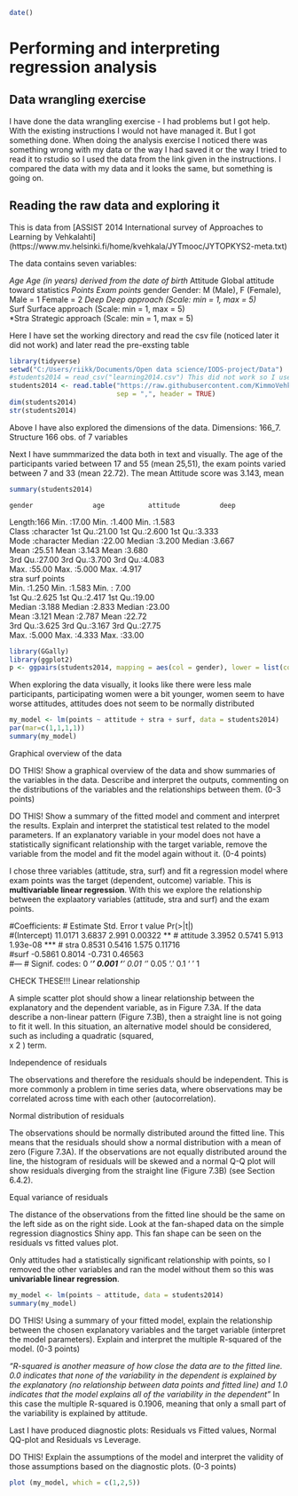 ```r
date()
```
# Performing and interpreting regression analysis

## Data wrangling exercise

I have done the data wrangling exercise - I had problems but I got help. With the existing instructions I would not have managed it. But I got something done. When doing the analysis exercise I noticed there was something wrong with my data or the way I had saved it or the way I tried to read it to rstudio so I used the data from the link given in the instructions. I compared the data with my data and it looks the same, but something is going on. 

## Reading the raw data and exploring it

This is data from [ASSIST 2014 International survey of Approaches to Learning by Vehkalahti] (https://www.mv.helsinki.fi/home/kvehkala/JYTmooc/JYTOPKYS2-meta.txt)

The data contains seven variables: 

*Age      Age (in years) derived from the date of birth
*Attitude Global attitude toward statistics
*Points   Exam points 
*gender   Gender: M (Male), F (Female), Male = 1  Female = 2
*Deep     Deep approach      (Scale: min = 1, max = 5)        
*Surf     Surface approach    (Scale: min = 1, max = 5)          
*Stra     Strategic approach    (Scale: min = 1, max = 5)        

Here I have set the working directory and read the csv file (noticed later it did not work) and later read the pre-exsting table
```r
library(tidyverse)
setwd("C:/Users/riikk/Documents/Open data science/IODS-project/Data")
#students2014 = read_csv("learning2014.csv") This did not work so I used # later
students2014 <- read.table("https://raw.githubusercontent.com/KimmoVehkalahti/Helsinki-Open-Data-Science/master/datasets/learning2014.txt",
                           sep = ",", header = TRUE)
dim(students2014)
str(students2014)
```
Above I have also explored the dimensions of the data. Dimensions: 166_7. Structure 166 obs. of  7 variables

Next I have summmarized the data both in text and visually. The age of the participants varied between 17 and 55 (mean 25,51), the exam points varied between 7 and 33 (mean 22.72). The mean Attitude score was 3.143, mean 
```r
summary(students2014)
```
    gender               age           attitude          deep      
 Length:166         Min.   :17.00   Min.   :1.400   Min.   :1.583  
 Class :character   1st Qu.:21.00   1st Qu.:2.600   1st Qu.:3.333  
 Mode  :character   Median :22.00   Median :3.200   Median :3.667  
                    Mean   :25.51   Mean   :3.143   Mean   :3.680  
                    3rd Qu.:27.00   3rd Qu.:3.700   3rd Qu.:4.083  
                    Max.   :55.00   Max.   :5.000   Max.   :4.917  
      stra            surf           points     
 Min.   :1.250   Min.   :1.583   Min.   : 7.00  
 1st Qu.:2.625   1st Qu.:2.417   1st Qu.:19.00  
 Median :3.188   Median :2.833   Median :23.00  
 Mean   :3.121   Mean   :2.787   Mean   :22.72  
 3rd Qu.:3.625   3rd Qu.:3.167   3rd Qu.:27.75  
 Max.   :5.000   Max.   :4.333   Max.   :33.00  
 
```r
library(GGally)
library(ggplot2)
p <- ggpairs(students2014, mapping = aes(col = gender), lower = list(combo = wrap("facethist", bins = 20)))
```

When exploring the data visually, it looks like there were less male participants, participating women were a bit younger, women seem to have worse attitudes, attitudes does not seem to be normally distributed

```r
my_model <- lm(points ~ attitude + stra + surf, data = students2014)
par(mar=c(1,1,1,1))
summary(my_model)
```
Graphical overview of the data

DO THIS! Show a graphical overview of the data and show summaries of the variables in the data. Describe and interpret the outputs, commenting on the distributions of the variables and the relationships between them. (0-3 points)

DO THIS! Show a summary of the fitted model and comment and interpret the results. Explain and interpret the statistical test related to the model parameters. If an explanatory variable in your model does not have a statistically significant relationship with the target variable, remove the variable from the model and fit the model again without it. (0-4 points)

I chose three variables (attitude, stra, surf) and fit a regression model where exam points was the target (dependent, outcome) variable. This is __multivariable linear regression__. With this we explore the relationship between the explaatory variables (attitude, stra and surf) and the exam points.

#Coefficients:
# Estimate Std. Error t value Pr(>|t|)    
#(Intercept)  11.0171     3.6837   2.991  0.00322 ** 
# attitude      3.3952     0.5741   5.913 1.93e-08 ***
#  stra          0.8531     0.5416   1.575  0.11716    
#surf         -0.5861     0.8014  -0.731  0.46563    
#---
# Signif. codes:  0 ‘***’ 0.001 ‘**’ 0.01 ‘*’ 0.05 ‘.’ 0.1 ‘ ’ 1

CHECK THESE!!!
Linear relationship

A simple scatter plot should show a linear relationship between the explanatory and the dependent variable, as in Figure 7.3A. If the data describe a non-linear pattern (Figure 7.3B), then a straight line is not going to fit it well. In this situation, an alternative model should be considered, such as including a quadratic (squared,  
x
2
 ) term.

Independence of residuals

The observations and therefore the residuals should be independent. This is more commonly a problem in time series data, where observations may be correlated across time with each other (autocorrelation).

Normal distribution of residuals

The observations should be normally distributed around the fitted line. This means that the residuals should show a normal distribution with a mean of zero (Figure 7.3A). If the observations are not equally distributed around the line, the histogram of residuals will be skewed and a normal Q-Q plot will show residuals diverging from the straight line (Figure 7.3B) (see Section 6.4.2).

Equal variance of residuals

The distance of the observations from the fitted line should be the same on the left side as on the right side. Look at the fan-shaped data on the simple regression diagnostics Shiny app. This fan shape can be seen on the residuals vs fitted values plot.



Only attitudes had a statistically significant relationship with points, so I removed the other variables and ran the model without them so this was __univariable linear regression__. 

```r
my_model <- lm(points ~ attitude, data = students2014)
summary(my_model)
```
DO THIS! Using a summary of your fitted model, explain the relationship between the chosen explanatory variables and the target variable (interpret the model parameters). Explain and interpret the multiple R-squared of the model. (0-3 points)

_"R-squared is another measure of how close the data are to the fitted line. 0.0 indicates that none of the variability in the dependent is explained by the explanatory (no relationship between data points and fitted line) and 1.0 indicates that the model explains all of the variability in the dependent"_ In this case the multiple R-squared is 0.1906, meaning that only a small part of the variability is explained by attitude. 

Last I have produced diagnostic plots: Residuals vs Fitted values, Normal QQ-plot and Residuals vs Leverage. 

DO THIS! Explain the assumptions of the model and interpret the validity of those assumptions based on the diagnostic plots. (0-3 points)
```r
plot (my_model, which = c(1,2,5))
```



